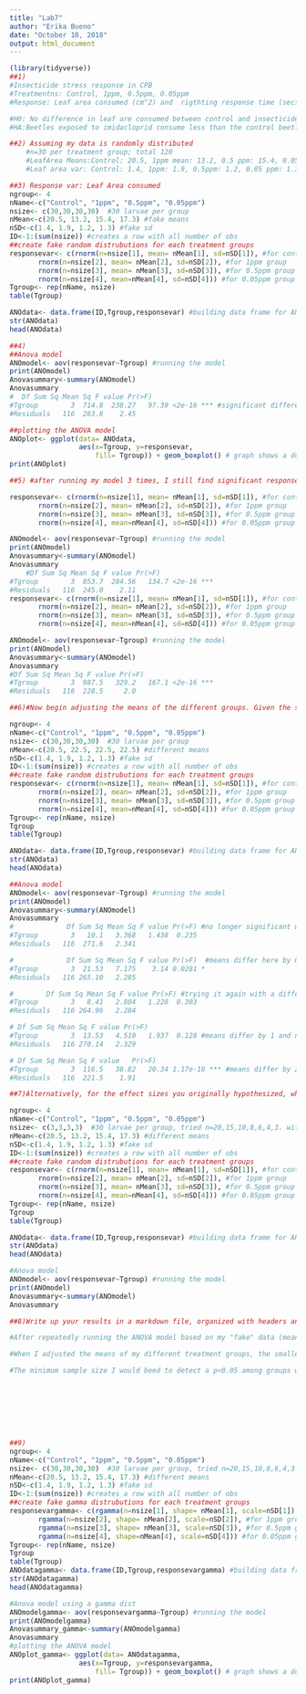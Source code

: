 ```yaml
---
title: "Lab7"
author: "Erika Bueno"
date: "October 10, 2018"
output: html_document
---
```


```r
(library(tidyverse))
##1)
#Insecticide stress response in CPB
#Treatmentns: Control, 1ppm, 0.5ppm, 0.05ppm
#Response: Leaf area consumed (cm^2) and  rigthting response time (secs)

#H0: No difference in leaf are consumed between control and insecticide exposed beetles
#HA:Beetles exposed to imidacloprid consume less than the control beetles

```


```r
##2) Assuming my data is randomly distributed
    #n=30 per treatment group; total 120 
    #LeafArea Means:Control: 20.5, 1ppm mean: 13.2, 0.5 ppm: 15.4, 0.05 ppm: 17.3
    #Leaf area var: Control: 1.4, 1ppm: 1.9, 0.5ppm: 1.2, 0.05 ppm: 1.3 

```


```r
##3) Response var: Leaf Area consumed
ngroup<- 4
nName<-c("Control", "1ppm", "0.5ppm", "0.05ppm")
nsize<- c(30,30,30,30)  #30 larvae per group
nMean<-c(20.5, 13.2, 15.4, 17.3) #fake means
nSD<-c(1.4, 1.9, 1.2, 1.3) #fake sd
ID<-1:(sum(nsize)) #creates a row with all number of obs
##create fake random distrubutions for each treatment groups
responsevar<- c(rnorm(n=nsize[1], mean= nMean[1], sd=nSD[1]), #for control group
       rnorm(n=nsize[2], mean= nMean[2], sd=nSD[2]), #for 1ppm group
       rnorm(n=nsize[3], mean= nMean[3], sd=nSD[3]), #for 0.5ppm group
       rnorm(n=nsize[4], mean=nMean[4], sd=nSD[4])) #for 0.05ppm group
Tgroup<- rep(nName, nsize)  
table(Tgroup)

ANOdata<- data.frame(ID,Tgroup,responsevar) #building data frame for ANOVA analysis
str(ANOdata)
head(ANOdata)
```

```r
##4)
##Anova model
ANOmodel<- aov(responsevar~Tgroup) #running the model
print(ANOmodel)
Anovasummary<-summary(ANOmodel)
Anovasummary
#  Df Sum Sq Mean Sq F value Pr(>F)    
#Tgroup        3  714.8  238.27   97.39 <2e-16 *** #significant difference found among treatments
#Residuals   116  283.8    2.45                   

##plotting the ANOVA model
ANOplot<- ggplot(data= ANOdata,
                 aes(x=Tgroup, y=responsevar, 
                     fill= Tgroup)) + geom_boxplot() # graph shows a dose dependent response; with increasing imidacloprid concentrations larvae eat less
print(ANOplot)
```

```r
##5) #after running my model 3 times, I still find significant response among treatments

responsevar<- c(rnorm(n=nsize[1], mean= nMean[1], sd=nSD[1]), #for control group
       rnorm(n=nsize[2], mean= nMean[2], sd=nSD[2]), #for 1ppm group
       rnorm(n=nsize[3], mean= nMean[3], sd=nSD[3]), #for 0.5ppm group
       rnorm(n=nsize[4], mean=nMean[4], sd=nSD[4])) #for 0.05ppm group

ANOmodel<- aov(responsevar~Tgroup) #running the model
print(ANOmodel)
Anovasummary<-summary(ANOmodel)
Anovasummary
    #Df Sum Sq Mean Sq F value Pr(>F)    
#Tgroup        3  853.7  284.56   134.7 <2e-16 ***
#Residuals   116  245.0    2.11 
responsevar<- c(rnorm(n=nsize[1], mean= nMean[1], sd=nSD[1]), #for control group
       rnorm(n=nsize[2], mean= nMean[2], sd=nSD[2]), #for 1ppm group
       rnorm(n=nsize[3], mean= nMean[3], sd=nSD[3]), #for 0.5ppm group
       rnorm(n=nsize[4], mean=nMean[4], sd=nSD[4])) #for 0.05ppm group

ANOmodel<- aov(responsevar~Tgroup) #running the model
print(ANOmodel)
Anovasummary<-summary(ANOmodel)
Anovasummary
#Df Sum Sq Mean Sq F value Pr(>F)    
#Tgroup        3  987.5   329.2   167.1 <2e-16 ***
#Residuals   116  228.5     2.0      
```

```r
##6)#Now begin adjusting the means of the different groups. Given the sample sizes you have chosen, how small can the differences between the groups be (the effect size) for you to still detect a significant pattern (p < 0.05)?

ngroup<- 4
nName<-c("Control", "1ppm", "0.5ppm", "0.05ppm")
nsize<- c(30,30,30,30)  #30 larvae per group
nMean<-c(20.5, 22.5, 22.5, 22.5) #different means
nSD<-c(1.4, 1.9, 1.2, 1.3) #fake sd
ID<-1:(sum(nsize)) #creates a row with all number of obs
##create fake random distrubutions for each treatment groups
responsevar<- c(rnorm(n=nsize[1], mean= nMean[1], sd=nSD[1]), #for control group
       rnorm(n=nsize[2], mean= nMean[2], sd=nSD[2]), #for 1ppm group
       rnorm(n=nsize[3], mean= nMean[3], sd=nSD[3]), #for 0.5ppm group
       rnorm(n=nsize[4], mean=nMean[4], sd=nSD[4])) #for 0.05ppm group
Tgroup<- rep(nName, nsize)  
Tgroup
table(Tgroup)

ANOdata<- data.frame(ID,Tgroup,responsevar) #building data frame for ANOVA analysis
str(ANOdata)
head(ANOdata)

##Anova model
ANOmodel<- aov(responsevar~Tgroup) #running the model
print(ANOmodel)
Anovasummary<-summary(ANOmodel)
Anovasummary
#             Df Sum Sq Mean Sq F value Pr(>F) #no longer significant when means differ by 0.3, >0.05
#Tgroup        3   10.1   3.368   1.438  0.235
#Residuals   116  271.6   2.341         

#             Df Sum Sq Mean Sq F value Pr(>F)  #means differ here by 0.6 and are showing slight significance <0.05
#Tgroup        3  21.53   7.175    3.14 0.0281 *
#Residuals   116 265.10   2.285 

#        Df Sum Sq Mean Sq F value Pr(>F) #trying it again with a differenve of 0.6 gives a p>0.05
#Tgroup        3   8.41   2.804   1.228  0.303
#Residuals   116 264.96   2.284 

# Df Sum Sq Mean Sq F value Pr(>F)
#Tgroup        3  13.53   4.510   1.937  0.128 #means differ by 1 and no longer have a p<0.05
#Residuals   116 270.14   2.329   

# Df Sum Sq Mean Sq F value   Pr(>F)    
#Tgroup        3  116.5   38.82   20.34 1.17e-10 *** #means differ by 2 and now have a p<0.05
#Residuals   116  221.5    1.91  
```

```r
##7)Alternatively, for the effect sizes you originally hypothesized, what is the minimum sample size you would need in order #to detect a statistically significant effect? Again, run the model a few times with the same parameter set to get a #feeling for the effect of random variation in the data.

ngroup<- 4
nName<-c("Control", "1ppm", "0.5ppm", "0.05ppm")
nsize<- c(3,3,3,3)  #30 larvae per group, tried n=20,15,10,8,6,4,3. with a n=2 I saw non-significant p-values
nMean<-c(20.5, 13.2, 15.4, 17.3) #different means
nSD<-c(1.4, 1.9, 1.2, 1.3) #fake sd
ID<-1:(sum(nsize)) #creates a row with all number of obs
##create fake random distrubutions for each treatment groups
responsevar<- c(rnorm(n=nsize[1], mean= nMean[1], sd=nSD[1]), #for control group
       rnorm(n=nsize[2], mean= nMean[2], sd=nSD[2]), #for 1ppm group
       rnorm(n=nsize[3], mean= nMean[3], sd=nSD[3]), #for 0.5ppm group
       rnorm(n=nsize[4], mean=nMean[4], sd=nSD[4])) #for 0.05ppm group
Tgroup<- rep(nName, nsize)  
Tgroup
table(Tgroup)

ANOdata<- data.frame(ID,Tgroup,responsevar) #building data frame for ANOVA analysis
str(ANOdata)
head(ANOdata)

#Anova model
ANOmodel<- aov(responsevar~Tgroup) #running the model
print(ANOmodel)
Anovasummary<-summary(ANOmodel)
Anovasummary
```


```r
##8)Write up your results in a markdown file, organized with headers and different code #chunks to show your analysis. Be #explicit in your explanation and justification for #sample sizes, means, and variances.

#After repeatedly running the ANOVA model based on my "fake" data (means and sds), I got back significant p values <0.05 each time. This suggests that my chosen means and variance parameters were particularly robust enough to produce signficant differnce among my treatment groups.

#When I adjusted the means of my different treatment groups, the smallest difference between my groups that still provided a significant difference was 2.

#The minimum sample size I would beed to detect a p<0.05 among groups was 3.









```

```r
##9)
ngroup<- 4
nName<-c("Control", "1ppm", "0.5ppm", "0.05ppm")
nsize<- c(30,30,30,30)  #30 larvae per group, tried n=20,15,10,8,6,4,3. with a n=2 I saw non-significant p-values
nMean<-c(20.5, 13.2, 15.4, 17.3) #different means
nSD<-c(1.4, 1.9, 1.2, 1.3) #fake sd
ID<-1:(sum(nsize)) #creates a row with all number of obs
##create fake gamma distrubutions for each treatment groups
responsevargamma<- c(rgamma(n=nsize[1], shape= nMean[1], scale=nSD[1]), #for control group
       rgamma(n=nsize[2], shape= nMean[2], scale=nSD[2]), #for 1ppm group
       rgamma(n=nsize[3], shape= nMean[3], scale=nSD[3]), #for 0.5ppm group
       rgamma(n=nsize[4], shape=nMean[4], scale=nSD[4])) #for 0.05ppm group
Tgroup<- rep(nName, nsize)  
Tgroup
table(Tgroup)
ANOdatagamma<- data.frame(ID,Tgroup,responsevargamma) #building data frame for ANOVA analysis
str(ANOdatagamma)
head(ANOdatagamma)

#Anova model using a gamma dist
ANOmodelgamma<- aov(responsevargamma~Tgroup) #running the model
print(ANOmodelgamma)
Anovasummary_gamma<-summary(ANOmodelgamma)
Anovasummary
#plotting the ANOVA model
ANOplot_gamma<- ggplot(data= ANOdatagamma,
                 aes(x=Tgroup, y=responsevargamma, 
                     fill= Tgroup)) + geom_boxplot() # graph shows a dose dependent response; with increasing imidacloprid concentrations larvae eat less
print(ANOplot_gamma)

```